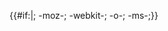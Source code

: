 <includeonly>{{#if:{{{1|}}}|{{{1}}}; -moz-{{{1}}}; -webkit-{{{1}}}; -o-{{{1}}}; -ms-{{{1}}};}}</includeonly><noinclude>
<!--PLEASE DO NOT ADD DOCUMENTATION/CATEGORIES/INTERWIKIS HERE-->
{{Documentation}}
<!--MAKE ADDITIONS TO THE /doc SUBPAGE INSTEAD, THANKS--></noinclude>